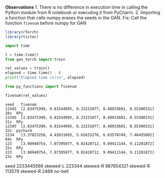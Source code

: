 

**Observations**
1. There is no difference in execution time in calling the Python module from R notebook or
executing it from PyCharm.
2. Importing a function that calls numpy erases the seeds in the GAN. Fix: Call the function `fivenum` before numpy for GAN



```r
library(rTorch)
library(tictoc)
```


```python
import time

t = time.time()
from gan_torch import train

ret_values = train()
elapsed = time.time() - t
print("Elapsed time (s)\n", elapsed)
```

```python
from py_functions import fivenum

fivenum(ret_values)
```

```
seed   fivenum
12345  [2.83475399, 6.81544995, 8.23231077, 8.48933601, 8.55300331]   26s  RPy
12345  [2.83475399, 6.81544995, 8.23231077, 8.48933601, 8.55300331]   31s  RPy
12345  [2.83475399, 6.81544995, 8.23231077, 8.48933601, 8.55300331]   32s  pycharm
1234   [3.37023258, 4.42031693, 5.62633276, 6.63578749, 7.46455002]   69s  RPy
123    [3.98940754, 7.07395077, 9.02420712, 9.09411144, 9.11281872]   25s  RPy
123    [3.98940754, 7.07395077, 9.02420712, 9.09411144, 9.11281872]   23s  RPy

```

seed
2233445566 skewed-L
223344     skewed-R
987654321  skewed-R
113579     skewed-R
2468       no-bell
